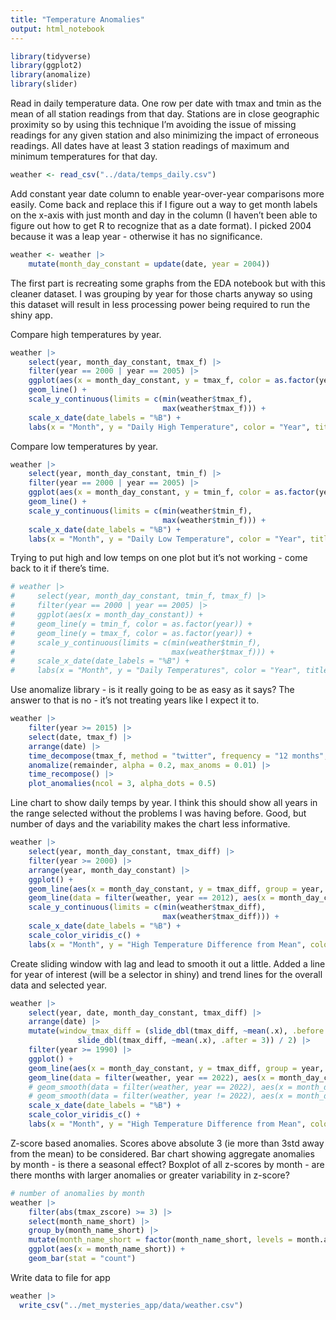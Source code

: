 ```yaml
---
title: "Temperature Anomalies"
output: html_notebook
---
```


```r
library(tidyverse)
library(ggplot2)
library(anomalize)
library(slider)
```

Read in daily temperature data. One row per date with tmax and tmin as the mean of all station readings from that day. Stations are in close geographic proximity so by using this technique I'm avoiding the issue of missing readings for any given station and also minimizing the impact of erroneous readings. All dates have at least 3 station readings of maximum and minimum temperatures for that day.
```r
weather <- read_csv("../data/temps_daily.csv")
```

Add constant year date column to enable year-over-year comparisons more easily. Come back and replace this if I figure out a way to get month labels on the x-axis with just month and day in the column (I haven't been able to figure out how to get R to recognize that as a date format).
I picked 2004 because it was a leap year - otherwise it has no significance.
```r
weather <- weather |> 
    mutate(month_day_constant = update(date, year = 2004))
```

The first part is recreating some graphs from the EDA notebook but with this cleaner dataset. I was grouping by year for those charts anyway so using this dataset will result in less processing power being required to run the shiny app.

Compare high temperatures by year.
```r
weather |> 
    select(year, month_day_constant, tmax_f) |> 
    filter(year == 2000 | year == 2005) |> 
    ggplot(aes(x = month_day_constant, y = tmax_f, color = as.factor(year))) +
    geom_line() +
    scale_y_continuous(limits = c(min(weather$tmax_f),
                                  max(weather$tmax_f))) +
    scale_x_date(date_labels = "%B") +
    labs(x = "Month", y = "Daily High Temperature", color = "Year", title = "High Temperature by Day")
```

Compare low temperatures by year.
```r
weather |> 
    select(year, month_day_constant, tmin_f) |> 
    filter(year == 2000 | year == 2005) |> 
    ggplot(aes(x = month_day_constant, y = tmin_f, color = as.factor(year))) +
    geom_line() +
    scale_y_continuous(limits = c(min(weather$tmin_f),
                                  max(weather$tmin_f))) +
    scale_x_date(date_labels = "%B") +
    labs(x = "Month", y = "Daily Low Temperature", color = "Year", title = "Low Temperature by Day")
```

Trying to put high and low temps on one plot but it's not working - come back to it if there's time.
```r
# weather |> 
#     select(year, month_day_constant, tmin_f, tmax_f) |> 
#     filter(year == 2000 | year == 2005) |> 
#     ggplot(aes(x = month_day_constant)) +
#     geom_line(y = tmin_f, color = as.factor(year)) +
#     geom_line(y = tmax_f, color = as.factor(year)) +
#     scale_y_continuous(limits = c(min(weather$tmin_f),
#                                   max(weather$tmax_f))) +
#     scale_x_date(date_labels = "%B") +
#     labs(x = "Month", y = "Daily Temperatures", color = "Year", title = "High and Low Temperatures by Day")
```


Use anomalize library - is it really going to be as easy as it says?
The answer to that is no - it's not treating years like I expect it to.
```r
weather |> 
    filter(year >= 2015) |> 
    select(date, tmax_f) |> 
    arrange(date) |> 
    time_decompose(tmax_f, method = "twitter", frequency = "12 months", trend = "auto", merge = TRUE) |>  
    anomalize(remainder, alpha = 0.2, max_anoms = 0.01) |> 
    time_recompose() |>  
    plot_anomalies(ncol = 3, alpha_dots = 0.5)
```
Line chart to show daily temps by year. I think this should show all years in the range selected without the problems I was having before.
Good, but number of days and the variability makes the chart less informative.
```r
weather |> 
    select(year, month_day_constant, tmax_diff) |> 
    filter(year >= 2000) |> 
    arrange(year, month_day_constant) |> 
    ggplot() + 
    geom_line(aes(x = month_day_constant, y = tmax_diff, group = year, color = year)) + 
    geom_line(data = filter(weather, year == 2012), aes(x = month_day_constant, y = tmax_diff), color = "red") + 
    scale_y_continuous(limits = c(min(weather$tmax_diff),
                                  max(weather$tmax_diff))) +
    scale_x_date(date_labels = "%B") +
    scale_color_viridis_c() +
    labs(x = "Month", y = "High Temperature Difference from Mean", color = "Year", title = "High Temperature Differences from Mean by Day")
```

Create sliding window with lag and lead to smooth it out a little.
Added a line for year of interest (will be a selector in shiny) and trend lines for the overall data and selected year.
```r
weather |> 
    select(year, date, month_day_constant, tmax_diff) |> 
    arrange(date) |> 
    mutate(window_tmax_diff = (slide_dbl(tmax_diff, ~mean(.x), .before = 3) + 
               slide_dbl(tmax_diff, ~mean(.x), .after = 3)) / 2) |> 
    filter(year >= 1990) |> 
    ggplot() +
    geom_line(aes(x = month_day_constant, y = tmax_diff, group = year, color = year)) + 
    geom_line(data = filter(weather, year == 2022), aes(x = month_day_constant, y = tmax_diff), size = 0.9, color = "sienna3") + 
    # geom_smooth(data = filter(weather, year == 2022), aes(x = month_day_constant, y = tmax_diff), method = "lm", se = FALSE, color = "red") +
    # geom_smooth(data = filter(weather, year != 2022), aes(x = month_day_constant, y = tmax_diff), method = "lm", se = FALSE, color = "blue") +
    scale_x_date(date_labels = "%B") +
    scale_color_viridis_c() +
    labs(x = "Month", y = "High Temperature Difference from Mean", color = "Year", title = "High Temperature Difference from Mean by Day")


```

Z-score based anomalies. Scores above absolute 3 (ie more than 3std away from the mean) to be considered.
Bar chart showing aggregate anomalies by month - is there a seasonal effect?
Boxplot of all z-scores by month - are there months with larger anomalies or greater variability in z-score?
```r
# number of anomalies by month
weather |> 
    filter(abs(tmax_zscore) >= 3) |> 
    select(month_name_short) |> 
    group_by(month_name_short) |> 
    mutate(month_name_short = factor(month_name_short, levels = month.abb)) |> 
    ggplot(aes(x = month_name_short)) +
    geom_bar(stat = "count")
```

















Write data to file for app
```r
weather |> 
  write_csv("../met_mysteries_app/data/weather.csv")
```
